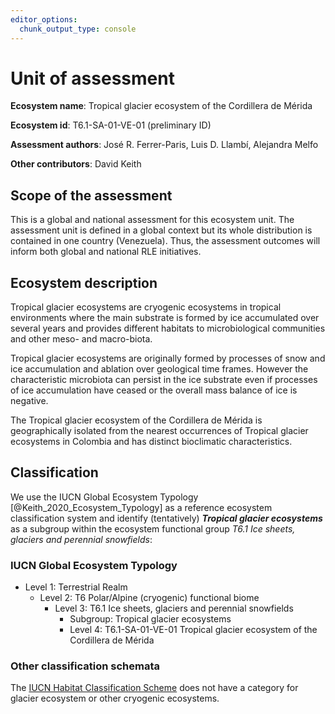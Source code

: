 ```yaml
---
editor_options: 
  chunk_output_type: console
---
```

# Unit of assessment

**Ecosystem name**: Tropical glacier ecosystem of the Cordillera de Mérida

**Ecosystem id**: T6.1-SA-01-VE-01 (preliminary ID)

**Assessment authors**: José R. Ferrer-Paris, Luis D. Llambí, Alejandra Melfo

**Other contributors**: David Keith

## Scope of the assessment

This is a global and national assessment for this ecosystem unit. The assessment unit is defined in a global context but its whole distribution is contained in one country (Venezuela). Thus, the assessment outcomes will inform both global and national RLE initiatives.

## Ecosystem description

Tropical glacier ecosystems are cryogenic ecosystems in tropical environments where the main substrate is formed by ice accumulated over several years and provides different habitats to microbiological communities and other meso- and macro-biota.

Tropical glacier ecosystems are originally formed by processes of snow and ice accumulation and ablation over geological time frames. However the characteristic microbiota can persist in the ice substrate even if processes of ice accumulation have ceased or the overall mass balance of ice is negative.

The Tropical glacier ecosystem of the Cordillera de Mérida is geographically isolated from the nearest occurrences of Tropical glacier ecosystems in Colombia and has distinct bioclimatic characteristics.

## Classification

We use the IUCN Global Ecosystem Typology [@Keith_2020_Ecosystem_Typology] as a reference ecosystem classification system and identify (tentatively) ***Tropical glacier ecosystems*** as a subgroup within the ecosystem functional group _T6.1 Ice sheets, glaciers and perennial snowfields_:

### IUCN Global Ecosystem Typology

- Level 1: Terrestrial Realm
  - Level 2: T6 Polar/Alpine (cryogenic) functional biome
    - Level 3: T6.1 Ice sheets, glaciers and perennial snowfields
      - Subgroup: Tropical glacier ecosystems
      - Level 4: T6.1-SA-01-VE-01 Tropical glacier ecosystem of the Cordillera de Mérida

### Other classification schemata

The [IUCN Habitat Classification Scheme](https://www.iucnredlist.org/resources/habitat-classification-scheme) does not have a category for glacier ecosystem or other cryogenic ecosystems.